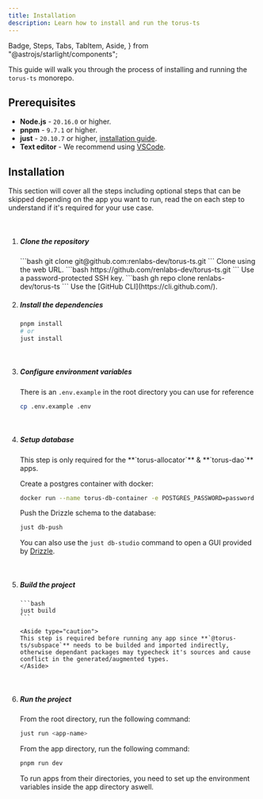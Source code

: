 ```yaml
---
title: Installation
description: Learn how to install and run the torus-ts
---
```


  Badge,
  Steps,
  Tabs,
  TabItem,
  Aside,
} from "@astrojs/starlight/components";

This guide will walk you through the process of installing and running the `torus-ts` monorepo.

## Prerequisites

- **Node.js** - `20.16.0` or higher.
- **pnpm** - `9.7.1` or higher.
- **just** - `20.10.7` or higher, [installation guide](https://github.com/baryshev/just).
- **Text editor** - We recommend using [VSCode](https://code.visualstudio.com/).

## Installation

This section will cover all the steps including optional steps that can be skipped depending on the app you want to run, read the <Badge text="Notes" variant="note" /> on each step to understand if it's required for your use case.

<br />

<Steps>

1.  ##### Clone the repository

    <Tabs>
      <TabItem label="SSH">
        ```bash
        git clone git@github.com:renlabs-dev/torus-ts.git
        ```
        Clone using the web URL.
      </TabItem>
      <TabItem label="HTTPS">
        ```bash
        https://github.com/renlabs-dev/torus-ts.git
        ```
        Use a password-protected SSH key.
      </TabItem>
      <TabItem label="GitHub CLI">
        ```bash
        gh repo clone renlabs-dev/torus-ts
        ```
        Use the [GitHub CLI](https://cli.github.com/).
      </TabItem>
    </Tabs>

    <br />

2.  ##### Install the dependencies

    ```bash
    pnpm install
    # or
    just install
    ```

    <br />

3.  ##### Configure environment variables

    There is an `.env.example` in the root directory you can use for reference

    ```bash
    cp .env.example .env
    ```

    <br />

4.  ##### Setup database

    <Aside>
      This step is only required for the **`torus-allocator`** & **`torus-dao`**
      apps.
    </Aside>

    Create a postgres container with docker:

    ```bash
    docker run --name torus-db-container -e POSTGRES_PASSWORD=password -e POSTGRES_DB=torus-ts-db -d -p 1337:1337 docker.io/postgres
    ```

    Push the Drizzle schema to the database:

    ```bash
    just db-push
    ```

    You can also use the `just db-studio` command to open a GUI provided by [Drizzle](https://orm.drizzle.team/drizzle-studio/overview).

    <br />

5.  ##### Build the project

        ```bash
        just build
        ```

        <Aside type="caution">
        This step is required before running any app since **`@torus-ts/subspace`** needs to be builded and imported indirectly, otherwise dependant packages may typecheck it's sources and cause conflict in the generated/augmented types.
        </Aside>

    <br />

6.  ##### Run the project

    From the root directory, run the following command:

    ```bash
    just run <app-name>
    ```

    From the app directory, run the following command:

    ```bash
    pnpm run dev
    ```

    <Aside>
      To run apps from their directories, you need to set up the environment
      variables inside the app directory aswell.
    </Aside>

    <br />

</Steps>
